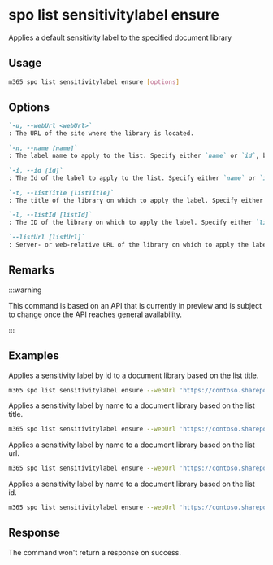 
# spo list sensitivitylabel ensure

Applies a default sensitivity label to the specified document library

## Usage

```sh
m365 spo list sensitivitylabel ensure [options]
```

## Options

```md definition-list
`-u, --webUrl <webUrl>`
: The URL of the site where the library is located.

`-n, --name [name]`
: The label name to apply to the list. Specify either `name` or `id`, but not both.

`-i, --id [id]`
: The Id of the label to apply to the list. Specify either `name` or `id`, but not both.

`-t, --listTitle [listTitle]`
: The title of the library on which to apply the label. Specify either `listTitle`, `listId`, or `listUrl` but not multiple.

`-l, --listId [listId]`
: The ID of the library on which to apply the label. Specify either `listTitle`, `listId`, or `listUrl` but not multiple.

`--listUrl [listUrl]`
: Server- or web-relative URL of the library on which to apply the label. Specify either `listTitle`, `listId`, or `listUrl` but not multiple.
```

<Global />

## Remarks

:::warning

This command is based on an API that is currently in preview and is subject to change once the API reaches general availability.

:::

## Examples

Applies a sensitivity label by id to a document library based on the list title.

```sh
m365 spo list sensitivitylabel ensure --webUrl 'https://contoso.sharepoint.com' --listTitle 'Shared Documents' --id '0d39dc11-75ff-4309-8b32-ff94f0e41607'
```

Applies a sensitivity label by name to a document library based on the list title.

```sh
m365 spo list sensitivitylabel ensure --webUrl 'https://contoso.sharepoint.com' --listTitle 'Shared Documents' --name 'Confidential'
```

Applies a sensitivity label by name to a document library based on the list url.

```sh
m365 spo list sensitivitylabel ensure --webUrl 'https://contoso.sharepoint.com' --listUrl '/Shared Documents' --name 'Confidential'
```

Applies a sensitivity label by name to a document library based on the list id.

```sh
m365 spo list sensitivitylabel ensure --webUrl 'https://contoso.sharepoint.com' --listId 'b4cfa0d9-b3d7-49ae-a0f0-f14ffdd005f7' --name 'Confidential'
```

## Response

The command won't return a response on success.
